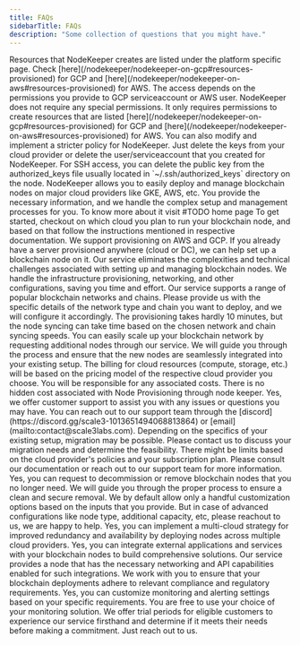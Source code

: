 ```yaml
---
title: FAQs
sidebarTitle: FAQs
description: "Some collection of questions that you might have."
---
```


<AccordionGroup>

<Accordion title='What all resources does NodeKeeper create?'>
    Resources that NodeKeeper creates are listed under the platform specific page. Check [here](/nodekeeper/nodekeeper-on-gcp#resources-provisioned) for GCP and [here](/nodekeeper/nodekeeper-on-aws#resources-provisioned) for AWS.

</Accordion>

<Accordion title='How much access does NodeKeeper have?'>
    The access depends on the permissions you provide to GCP serviceaccount or AWS user. NodeKeeper does not require any special permissions. It only requires permissions to create resources that are listed [here](/nodekeeper/nodekeeper-on-gcp#resources-provisioned) for GCP and [here](/nodekeeper/nodekeeper-on-aws#resources-provisioned) for AWS.
    You can also modify and implement a stricter policy for NodeKeeper.

</Accordion>

<Accordion title='How to remove NodeKeeper access?'>
    Just delete the keys from your cloud provider or delete the user/serviceaccount that you created for NodeKeeper. For SSH access, you can delete the public key from the authorized_keys file usually located in `~/.ssh/authorized_keys` directory on the node.

</Accordion>

<Accordion title="What is your blockchain node provisioning service all about?">
	NodeKeeper allows you to easily deploy and manage blockchain nodes on major
	cloud providers like GKE, AWS, etc. You provide the necessary information, and
	we handle the complex setup and management processes for you. To know more
	about it visit #TODO home page
</Accordion>

<Accordion title="How do I get started with your service?">
	To get started, checkout on which cloud you plan to run your blockchain node,
	and based on that follow the instructions mentioned in respective
	documentation.
</Accordion>

<Accordion title="What cloud providers do you support?">
	We support provisioning on AWS and GCP. If you already have a server
	provisioned anywhere (cloud or DC), we can help set up a blockchain node on
	it.
</Accordion>

<Accordion title="What is the advantage of using your service over setting up nodes manually?">
	Our service eliminates the complexities and technical challenges associated
	with setting up and managing blockchain nodes. We handle the infrastructure
	provisioning, networking, and other configurations, saving you time and
	effort.
</Accordion>

<Accordion title="What blockchain networks and chains are supported?">
	Our service supports a range of popular blockchain networks and chains. Please
	provide us with the specific details of the network type and chain you want to
	deploy, and we will configure it accordingly.
</Accordion>

<Accordion title="How long does it take to provision a blockchain node?">
	The provisioning takes hardly 10 minutes, but the node syncing can take time
	based on the chosen network and chain syncing speeds.
</Accordion>

<Accordion title="What happens if I need additional nodes or want to scale up my blockchain network?">
	You can easily scale up your blockchain network by requesting additional nodes
	through our service. We will guide you through the process and ensure that the
	new nodes are seamlessly integrated into your existing setup.
</Accordion>

<Accordion title="How is billing handled for the cloud resources used by my blockchain nodes?">
	The billing for cloud resources (compute, storage, etc.) will be based on the
	pricing model of the respective cloud provider you choose. You will be
	responsible for any associated costs. There is no hidden cost associated with
	Node Provisioning through node keeper.
</Accordion>

<Accordion title="Do you provide customer support in case I encounter any issues?">
	Yes, we offer customer support to assist you with any issues or questions you
	may have. You can reach out to our support team through the
	[discord](https://discord.gg/scale3-1013651494068813864) or
	[email](mailto:contact@scale3labs.com).
</Accordion>

<Accordion title="Can I migrate my existing blockchain nodes to your service?">
	Depending on the specifics of your existing setup, migration may be possible.
	Please contact us to discuss your migration needs and determine the
	feasibility.
</Accordion>

<Accordion title="Is there a limit to the number of blockchain nodes I can provision through your service?">
	There might be limits based on the cloud provider's policies and your
	subscription plan. Please consult our documentation or reach out to our
	support team for more information.
</Accordion>

<Accordion title="What happens if I no longer need a blockchain node? Can I easily decommission it?">
	Yes, you can request to decommission or remove blockchain nodes that you no
	longer need. We will guide you through the proper process to ensure a clean
	and secure removal.
</Accordion>

<Accordion title="What kind of blockchain configurations can I customize when provisioning a node?">
	We by default allow only a handful customization options based on the inputs
	that you provide. But in case of advanced configurations like node type,
	additional capacity, etc, please reachout to us, we are happy to help.
</Accordion>

<Accordion title="Can I choose to deploy multiple blockchain nodes across different cloud providers for redundancy?">
	Yes, you can implement a multi-cloud strategy for improved redundancy and
	availability by deploying nodes across multiple cloud providers.
</Accordion>

<Accordion title="Can I integrate external applications or services with my deployed blockchain nodes?">
	Yes, you can integrate external applications and services with your blockchain
	nodes to build comprehensive solutions. Our service provides a node that has
	the necessary networking and API capabilities enabled for such integrations.
</Accordion>

<Accordion title="How do you handle compliance and regulatory requirements for blockchain deployments?">
	We work with you to ensure that your blockchain deployments adhere to relevant
	compliance and regulatory requirements.
</Accordion>

<Accordion title="Can I customize the monitoring and alerting settings for my blockchain nodes?">
	Yes, you can customize monitoring and alerting settings based on your specific
	requirements. You are free to use your choice of your monitoring solution.
</Accordion>

<Accordion title="Is there a trial period or demo available for me to test your service before committing?">
	We offer trial periods for eligible customers to experience our service
	firsthand and determine if it meets their needs before making a commitment.
	Just reach out to us.
</Accordion>

</AccordionGroup>
